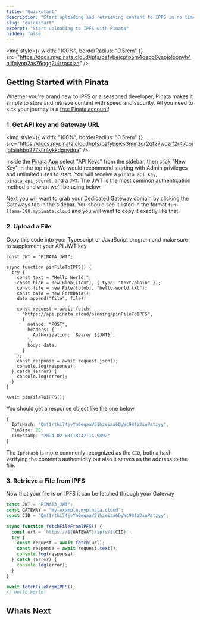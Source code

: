 ```yaml
---
title: "Quickstart"
description: "Start uploading and retrieving content to IPFS in no time"
slug: "quickstart"
excerpt: "Start uploading to IPFS with Pinata"
hidden: false
---
```


<img
  style={{ width: "100%", borderRadius: "0.5rem" }}
  src="https://docs.mypinata.cloud/ipfs/bafybeicpfp5m4oepo6yaojoloonyh4nlifqiynn2as76cgg2ulzrosxiza"
/>

## Getting Started with Pinata

Whether you're brand new to IPFS or a seasoned developer, Pinata makes it simple to store and retrieve content with speed and security. All you need to kick your journey is a [free Pinata account](https://app.pinata.cloud/register)!

### 1. Get API key and Gateway URL

<img
  style={{ width: "100%", borderRadius: "0.5rem" }}
  src="https://docs.mypinata.cloud/ipfs/bafybeics3mmzqr2qf27wczrf2r47qojlgfaiahbq277kilr4ykkdgoydqa"
/>

Inside the [Pinata App](https://app.pinata.cloud) select "API Keys" from the sidebar, then click "New Key" in the top right. We would recommend starting with Admin privileges and unlimited uses to start. You will receive a `pinata_api_key`, `pinata_api_secret`, and a `JWT`. The JWT is the most common authentication method and what we'll be using below.

Next you will want to grab your Dedicated Gateway domain by clicking the Gateways tab in the sidebar. You should see it listed in the format `fun-llama-300.mypinata.cloud` and you will want to copy it exactly like that.

### 2. Upload a File

Copy this code into your Typescript or JavaScript program and make sure to supplement your API JWT key

```tsx
const JWT = "PINATA_JWT";

async function pinFileToIPFS() {
  try {
    const text = "Hello World!";
    const blob = new Blob([text], { type: "text/plain" });
    const file = new File([blob], "hello-world.txt");
    const data = new FormData();
    data.append("file", file);

    const request = await fetch(
      "https://api.pinata.cloud/pinning/pinFileToIPFS",
      {
        method: "POST",
        headers: {
          Authorization: `Bearer ${JWT}`,
        },
        body: data,
      }
    );
    const response = await request.json();
    console.log(response);
  } catch (error) {
    console.log(error);
  }
}

await pinFileToIPFS();
```

You should get a response object like the one below

```typescript
{
  IpfsHash: "Qmf1rtki74jvYmGeqaaV51hzeiaa6DyWc98fzDiuPatzyy",
  PinSize: 20,
  Timestamp: "2024-02-03T18:42:14.989Z"
}
```

The `IpfsHash` is more commonly recognized as the `CID`, both a hash verifying the content’s authenticity but also it serves as the address to the file.

### 3. Retrieve a File from IPFS

Now that your file is on IPFS it can be fetched through your Gateway

```typescript
const JWT = "PINATA_JWT";
const GATEWAY = "my-example.mypinata.cloud";
const CID = "Qmf1rtki74jvYmGeqaaV51hzeiaa6DyWc98fzDiuPatzyy";

async function fetchFileFromIPFS() {
  const url = `https://${GATEWAY}/ipfs/${CID}`;
  try {
    const request = await fetch(url);
    const response = await request.text();
    console.log(response);
  } catch (error) {
    console.log(error);
  }
}

await fetchFileFromIPFS();
// Hello World!
```

## Whats Next
